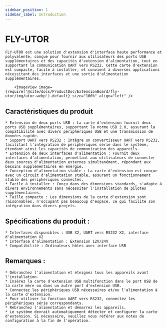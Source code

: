 ```yaml
---
sidebar_position: 1
sidebar_label: Introduction
---
```




# FLY-UTOR

    FLY-UTOR est une solution d'extension d'interface haute performance et polyvalente, conçue pour fournir aux utilisateurs des ports USB supplémentaires et des capacités d'extension d'alimentation, tout en supportant la communication UART vers RS232. Cette carte d'extension est compacte, facile à installer, et convient à diverses applications nécessitant des interfaces et une sortie d'alimentation supplémentaires.

        <ImageView image={require('@site/docs/ProductDoc/ExtensionBoard/fly-utor/img/utor.webp').default} size="100%" align="left" />


## Caractéristiques du produit

    * Extension de deux ports USB : La carte d'extension fournit deux ports USB supplémentaires, supportant la norme USB 2.0, assurant la compatibilité avec divers périphériques USB et une transmission de données rapide.
    * Support UART vers RS232 : Intègre un convertisseur UART vers RS232, facilitant l'intégration de périphériques série dans le système, étendant ainsi les capacités de communication des appareils.
    * Extension de deux interfaces d'alimentation : Fournit deux interfaces d'alimentation, permettant aux utilisateurs de connecter deux sources d'alimentation externes simultanément, répondant aux besoins supplémentaires en énergie.
    * Conception d'alimentation stable : La carte d'extension est conçue avec un circuit d'alimentation stable, assurant un fonctionnement stable des périphériques connectés.
    * Facile à installer : Conçu dans des dimensions standards, s'adapte à divers environnements sans nécessiter l'installation de pilotes supplémentaires.
    * Taille compacte : Les dimensions de la carte d'extension sont raisonnables, n'occupant pas beaucoup d'espace, ce qui facilite son intégration dans divers projets.

## Spécifications du produit :

    * Interfaces disponibles : USB X2, UART vers RS232 X2, interface d'alimentation X2
    * Interface d'alimentation : Extension 12V/24V
    * Compatibilité : Ordinateurs hôtes avec interface USB

## Remarques :

    * Débranchez l'alimentation et éteignez tous les appareils avant l'installation.
    * Insérez la carte d'extension USB multifonction dans le port USB de la carte mère ou dans un autre port d'extension USB.
    * Connectez les périphériques USB nécessaires et/ou l'alimentation à la carte d'extension.
    * Pour utiliser la fonction UART vers RS232, connectez les périphériques série correspondants.
    * Rebranchez l'alimentation et démarrez les appareils.
    * Le système devrait automatiquement détecter et configurer la carte d'extension. Si nécessaire, veuillez vous référer aux notes de configuration à la fin de l'opération.